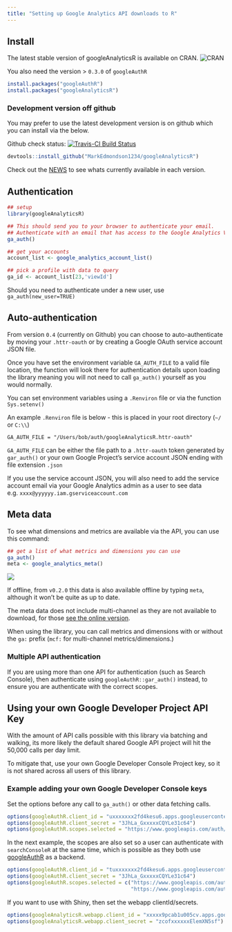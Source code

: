 ```yaml
---
title: "Setting up Google Analytics API downloads to R"
---
```


## Install

The latest stable version of googleAnalyticsR is available on CRAN.
![CRAN](http://www.r-pkg.org/badges/version/googleAnalyticsR)

You also need the version > `0.3.0` of `googleAuthR`

```r
install.packages("googleAuthR")
install.packages("googleAnalyticsR")
```

### Development version off github

You may prefer to use the latest development version is on github which you can install via the below.

Github check status: [![Travis-CI Build Status](https://travis-ci.org/MarkEdmondson1234/googleAnalyticsR.svg?branch=master)](https://travis-ci.org/MarkEdmondson1234/googleAnalyticsR)

```r
devtools::install_github("MarkEdmondson1234/googleAnalyticsR")
```

Check out the [NEWS](https://github.com/MarkEdmondson1234/googleAnalyticsR/blob/master/NEWS.md) to see whats currently available in each version.

## Authentication

```r
## setup
library(googleAnalyticsR)

## This should send you to your browser to authenticate your email.
## Authenticate with an email that has access to the Google Analytics View you want to use.
ga_auth()

## get your accounts
account_list <- google_analytics_account_list()

## pick a profile with data to query
ga_id <- account_list[23,'viewId']

```

Should you need to authenticate under a new user, use `ga_auth(new_user=TRUE)`

## Auto-authentication

From version `0.4` (currently on Github) you can choose to auto-authenticate by moving your `.httr-oauth` or by creating a Google OAuth service account JSON file.

Once you have set the environment variable `GA_AUTH_FILE` to a valid file location, the function will look there for authentication details upon loading the library meaning you will not need to call `ga_auth()` yourself as you would normally.

You can set environment variables using a `.Renviron` file or via the function `Sys.setenv()`

An example `.Renviron` file is below - this is placed in your root directory (`~/` or `C:\\`)

`GA_AUTH_FILE = "/Users/bob/auth/googleAnalyticsR.httr-oauth"`

`GA_AUTH_FILE` can be either the file path to a `.httr-oauth` token generated by `gar_auth()` or your own Google Project's service account JSON ending with file extension `.json`

If you use the service account JSON, you will also need to add the service account email via your Google Analytics admin as a user to see data e.g. `xxxx@yyyyyy.iam.gserviceaccount.com`

## Meta data

To see what dimensions and metrics are available via the API, you can use this command:

```r
## get a list of what metrics and dimensions you can use
ga_auth()
meta <- google_analytics_meta()
```

![](meta_data_screenshot.png)

If offline, from `v0.2.0` this data is also available offline by typing `meta`, although it won't be quite as up to date.  

The meta data does not include multi-channel as they are not available to download, for those [see the online version](https://developers.google.com/analytics/devguides/reporting/mcf/dimsmets/).

When using the library, you can call metrics and dimensions with or without the `ga:` prefix (`mcf:` for multi-channel metrics/dimensions.)

### Multiple API authentication

If you are using more than one API for authentication (such as Search Console), then authenticate using `googleAuthR::gar_auth()` instead, to ensure you are authenticate with the correct scopes. 

## Using your own Google Developer Project API Key

With the amount of API calls possible with this library via batching and walking, its more likely the default shared Google API project will hit the 50,000 calls per day limit.

To mitigate that, use your own Google Developer Console Project key, so it is not shared across all users of this library.

### Example adding your own Google Developer Console keys

Set the options before any call to `ga_auth()` or other data fetching calls.

```r
options(googleAuthR.client_id = "uxxxxxxx2fd4kesu6.apps.googleusercontent.com")
options(googleAuthR.client_secret = "3JhLa_GxxxxxCQYLe31c64")
options(googleAuthR.scopes.selected = "https://www.googleapis.com/auth/analytics")
```

In the next example, the scopes are also set so a user can authenticate with `searchConsoleR` at the same time, which is possible as they both use [googleAuthR](http://code.markedmondson.me/googleAuthR/) as a backend.

```r
options(googleAuthR.client_id = "tuxxxxxxx2fd4kesu6.apps.googleusercontent.com")
options(googleAuthR.client_secret = "3JhLa_GxxxxxCQYLe31c64")
options(googleAuthR.scopes.selected = c("https://www.googleapis.com/auth/analytics",
                                        "https://www.googleapis.com/auth/webmasters"))
```

If you want to use with Shiny, then set the webapp clientId/secrets.

```r
options(googleAnalyticsR.webapp.client_id = "xxxxx9pcab1u005cv.apps.googleusercontent.com")
options(googleAnalyticsR.webapp.client_secret = "zcofxxxxxxElemXN5sf")
```

